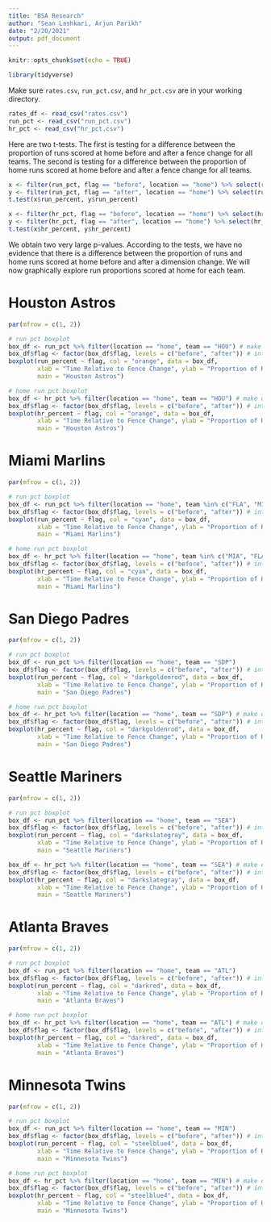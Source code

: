 ```yaml
---
title: "BSA Research"
author: "Sean Lashkari, Arjun Parikh"
date: "2/20/2021"
output: pdf_document
---
```


```r
knitr::opts_chunk$set(echo = TRUE)
```

```r
library(tidyverse)
```

Make sure `rates.csv`, `run_pct.csv`, and `hr_pct.csv` are in your working directory.
```r
rates_df <- read_csv("rates.csv")
run_pct <- read_csv("run_pct.csv")
hr_pct <- read_csv("hr_pct.csv")
```



Here are two t-tests. The first is testing for a difference between the proportion of runs scored at home before and after a fence change for all teams. The second is testing for a difference between the proportion of home runs scored at home before and after a fence change for all teams.
```r
x <- filter(run_pct, flag == "before", location == "home") %>% select(run_percent)
y <- filter(run_pct, flag == "after", location == "home") %>% select(run_percent)
t.test(x$run_percent, y$run_percent)

x <- filter(hr_pct, flag == "before", location == "home") %>% select(hr_percent)
y <- filter(hr_pct, flag == "after", location == "home") %>% select(hr_percent)
t.test(x$hr_percent, y$hr_percent)
```

We obtain two very large p-values. According to the tests, we have no evidence that there is a difference between the proportion of runs and home runs scored at home before and after a dimension change. We will now graphically explore run proportions scored at home for each team.



# Houston Astros
```r
par(mfrow = c(1, 2))

# run pct boxplot
box_df <- run_pct %>% filter(location == "home", team == "HOU") # make df suitable for boxplots
box_df$flag <- factor(box_df$flag, levels = c("before", "after")) # intuitively order the plots
boxplot(run_percent ~ flag, col = "orange", data = box_df, 
        xlab = "Time Relative to Fence Change", ylab = "Proportion of Runs Scored at Home",
        main = "Houston Astros")

# home run pct boxplot
box_df <- hr_pct %>% filter(location == "home", team == "HOU") # make df suitable for boxplots
box_df$flag <- factor(box_df$flag, levels = c("before", "after")) # intuitively order the plots
boxplot(hr_percent ~ flag, col = "orange", data = box_df, 
        xlab = "Time Relative to Fence Change", ylab = "Proportion of Home Runs at Home",
        main = "Houston Astros")
```

# Miami Marlins
```r
par(mfrow = c(1, 2))

# run pct boxplot
box_df <- run_pct %>% filter(location == "home", team %in% c("FLA", "MIA"))
box_df$flag <- factor(box_df$flag, levels = c("before", "after")) # intuitively order the plots
boxplot(run_percent ~ flag, col = "cyan", data = box_df, 
        xlab = "Time Relative to Fence Change", ylab = "Proportion of Runs Scored at Home",
        main = "Miami Marlins")

# home run pct boxplot
box_df <- hr_pct %>% filter(location == "home", team %in% c("MIA", "FLA")) # make df suitable for boxplots
box_df$flag <- factor(box_df$flag, levels = c("before", "after")) # intuitively order the plots
boxplot(hr_percent ~ flag, col = "cyan", data = box_df, 
        xlab = "Time Relative to Fence Change", ylab = "Proportion of Home Runs at Home",
        main = "Miami Marlins")
```

# San Diego Padres
```r
par(mfrow = c(1, 2))

# run pct boxplot
box_df <- run_pct %>% filter(location == "home", team == "SDP")
box_df$flag <- factor(box_df$flag, levels = c("before", "after")) # intuitively order the plots
boxplot(run_percent ~ flag, col = "darkgoldenrod", data = box_df, 
        xlab = "Time Relative to Fence Change", ylab = "Proportion of Runs Scored at Home",
        main = "San Diego Padres")

# home run pct boxplot
box_df <- hr_pct %>% filter(location == "home", team == "SDP") # make df suitable for boxplots
box_df$flag <- factor(box_df$flag, levels = c("before", "after")) # intuitively order the plots
boxplot(hr_percent ~ flag, col = "darkgoldenrod", data = box_df, 
        xlab = "Time Relative to Fence Change", ylab = "Proportion of Home Runs at Home",
        main = "San Diego Padres")
```

# Seattle Mariners
```r
par(mfrow = c(1, 2))

# run pct boxplot
box_df <- run_pct %>% filter(location == "home", team == "SEA")
box_df$flag <- factor(box_df$flag, levels = c("before", "after")) # intuitively order the plots
boxplot(run_percent ~ flag, col = "darkslategray", data = box_df, 
        xlab = "Time Relative to Fence Change", ylab = "Proportion of Runs Scored at Home",
        main = "Seattle Mariners")

box_df <- hr_pct %>% filter(location == "home", team == "SEA") # make df suitable for boxplots
box_df$flag <- factor(box_df$flag, levels = c("before", "after")) # intuitively order the plots
boxplot(hr_percent ~ flag, col = "darkslategray", data = box_df, 
        xlab = "Time Relative to Fence Change", ylab = "Proportion of Home Runs at Home",
        main = "Seattle Mariners")
```

# Atlanta Braves
```r
par(mfrow = c(1, 2))

# run pct boxplot
box_df <- run_pct %>% filter(location == "home", team == "ATL")
box_df$flag <- factor(box_df$flag, levels = c("before", "after")) # intuitively order the plots
boxplot(run_percent ~ flag, col = "darkred", data = box_df, 
        xlab = "Time Relative to Fence Change", ylab = "Proportion of Runs Scored at Home",
        main = "Atlanta Braves")

# home run pct boxplot
box_df <- hr_pct %>% filter(location == "home", team == "ATL") # make df suitable for boxplots
box_df$flag <- factor(box_df$flag, levels = c("before", "after")) # intuitively order the plots
boxplot(hr_percent ~ flag, col = "darkred", data = box_df, 
        xlab = "Time Relative to Fence Change", ylab = "Proportion of Home Runs at Home",
        main = "Atlanta Braves")
```

# Minnesota Twins
```r
par(mfrow = c(1, 2))

# run pct boxplot
box_df <- run_pct %>% filter(location == "home", team == "MIN")
box_df$flag <- factor(box_df$flag, levels = c("before", "after")) # intuitively order the plots
boxplot(run_percent ~ flag, col = "steelblue4", data = box_df, 
        xlab = "Time Relative to Fence Change", ylab = "Proportion of Runs Scored at Home",
        main = "Minnesota Twins")

# home run pct boxplot
box_df <- hr_pct %>% filter(location == "home", team == "MIN") # make df suitable for boxplots
box_df$flag <- factor(box_df$flag, levels = c("before", "after")) # intuitively order the plots
boxplot(hr_percent ~ flag, col = "steelblue4", data = box_df, 
        xlab = "Time Relative to Fence Change", ylab = "Proportion of Home Runs at Home",
        main = "Minnesota Twins")
```

